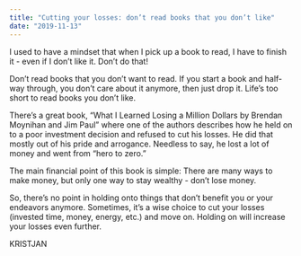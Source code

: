 ```yaml
---
title: "Cutting your losses: don’t read books that you don’t like"
date: "2019-11-13"
---
```


I used to have a mindset that when I pick up a book to read, I have to finish it - even if I don’t like it. Don’t do that!

Don’t read books that you don’t want to read. If you start a book and half-way through, you don’t care about it anymore, then just drop it. Life’s too short to read books you don’t like.

There’s a great book, “What I Learned Losing a Million Dollars by Brendan Moynihan and Jim Paul” where one of the authors describes how he held on to a poor investment decision and refused to cut his losses. He did that mostly out of his pride and arrogance. Needless to say, he lost a lot of money and went from “hero to zero.”

The main financial point of this book is simple: There are many ways to make money, but only one way to stay wealthy - don’t lose money.

So, there’s no point in holding onto things that don’t benefit you or your endeavors anymore. Sometimes, it’s a wise choice to cut your losses (invested time, money, energy, etc.) and move on. Holding on will increase your losses even further.

KRISTJAN

